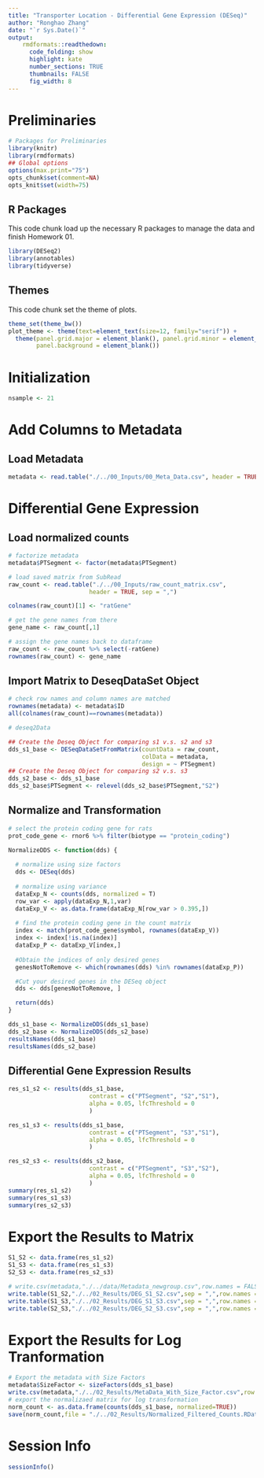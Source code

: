 ```yaml
---
title: "Transporter Location - Differential Gene Expression (DESeq)"
author: "Ronghao Zhang"
date: "`r Sys.Date()`"
output:
    rmdformats::readthedown:
      code_folding: show
      highlight: kate
      number_sections: TRUE
      thumbnails: FALSE
      fig_width: 8
---
```


# Preliminaries
```r
# Packages for Preliminaries 
library(knitr)
library(rmdformats)
## Global options
options(max.print="75")
opts_chunk$set(comment=NA)
opts_knit$set(width=75)
```

## R Packages
This code chunk load up the necessary R packages to manage the data and finish Homework 01. 
```r
library(DESeq2)
library(annotables)
library(tidyverse)
```

## Themes
This code chunk set the theme of plots. 
```r
theme_set(theme_bw())
plot_theme <- theme(text=element_text(size=12, family="serif")) + 
  theme(panel.grid.major = element_blank(), panel.grid.minor = element_blank(),
        panel.background = element_blank())
```

# Initialization

```r
nsample <- 21
```

# Add Columns to Metadata

## Load Metadata
```r
metadata <- read.table("./../00_Inputs/00_Meta_Data.csv", header = TRUE, sep = ",")
```

# Differential Gene Expression

## Load normalized counts
```r
# factorize metadata
metadata$PTSegment <- factor(metadata$PTSegment)

# load saved matrix from SubRead
raw_count <- read.table("./../00_Inputs/raw_count_matrix.csv", 
                       header = TRUE, sep = ",") 

colnames(raw_count)[1] <- "ratGene"

# get the gene names from there
gene_name <- raw_count[,1]

# assign the gene names back to dataframe
raw_count <- raw_count %>% select(-ratGene)
rownames(raw_count) <- gene_name

```

## Import Matrix to DeseqDataSet Object
```r
# check row names and column names are matched
rownames(metadata) <- metadata$ID
all(colnames(raw_count)==rownames(metadata))

# deseq2Data 

## Create the Deseq Object for comparing s1 v.s. s2 and s3
dds_s1_base <- DESeqDataSetFromMatrix(countData = raw_count,
                                      colData = metadata,
                                      design = ~ PTSegment)
## Create the Deseq Object for comparing s2 v.s. s3
dds_s2_base <- dds_s1_base 
dds_s2_base$PTSegment <- relevel(dds_s2_base$PTSegment,"S2")
```

## Normalize and Transformation

```r
# select the protein coding gene for rats
prot_code_gene <- rnor6 %>% filter(biotype == "protein_coding")

NormalizeDDS <- function(dds) {
  
  # normalize using size factors
  dds <- DESeq(dds)
  
  # normalize using variance
  dataExp_N <- counts(dds, normalized = T)
  row_var <- apply(dataExp_N,1,var)
  dataExp_V <- as.data.frame(dataExp_N[row_var > 0.395,])
  
  # find the protein coding gene in the count matrix
  index <- match(prot_code_gene$symbol, rownames(dataExp_V))
  index <- index[!is.na(index)]
  dataExp_P <- dataExp_V[index,]
  
  #Obtain the indices of only desired genes
  genesNotToRemove <- which(rownames(dds) %in% rownames(dataExp_P))

  #Cut your desired genes in the DESeq object
  dds <- dds[genesNotToRemove, ]

  return(dds)
}

dds_s1_base <- NormalizeDDS(dds_s1_base)
dds_s2_base <- NormalizeDDS(dds_s2_base)
resultsNames(dds_s1_base)
resultsNames(dds_s2_base)
```
## Differential Gene Expression Results

```r
res_s1_s2 <- results(dds_s1_base, 
                       contrast = c("PTSegment", "S2","S1"),
                       alpha = 0.05, lfcThreshold = 0
                       )

res_s1_s3 <- results(dds_s1_base, 
                       contrast = c("PTSegment", "S3","S1"),
                       alpha = 0.05, lfcThreshold = 0
                       )

res_s2_s3 <- results(dds_s2_base, 
                       contrast = c("PTSegment", "S3","S2"),
                       alpha = 0.05, lfcThreshold = 0
                       )
summary(res_s1_s2)
summary(res_s1_s3)
summary(res_s2_s3)
```

# Export the Results to Matrix
```r
S1_S2 <- data.frame(res_s1_s2)
S1_S3 <- data.frame(res_s1_s3)
S2_S3 <- data.frame(res_s2_s3)

# write.csv(metadata,"./../data/Metadata_newgroup.csv",row.names = FALSE)
write.table(S1_S2,"./../02_Results/DEG_S1_S2.csv",sep = ",",row.names = T)
write.table(S1_S3,"./../02_Results/DEG_S1_S3.csv",sep = ",",row.names = T)
write.table(S2_S3,"./../02_Results/DEG_S2_S3.csv",sep = ",",row.names = T)
```

# Export the Results for Log Tranformation
```r
# Export the metadata with Size Factors
metadata$SizeFactor <- sizeFactors(dds_s1_base)
write.csv(metadata,"./../02_Results/MetaData_With_Size_Factor.csv",row.names = FALSE)
# export the normalizaed matrix for log transformation
norm_count <- as.data.frame(counts(dds_s1_base, normalized=TRUE)) 
save(norm_count,file = "./../02_Results/Normalized_Filtered_Counts.RData")
```

# Session Info
```r
sessionInfo()
```

